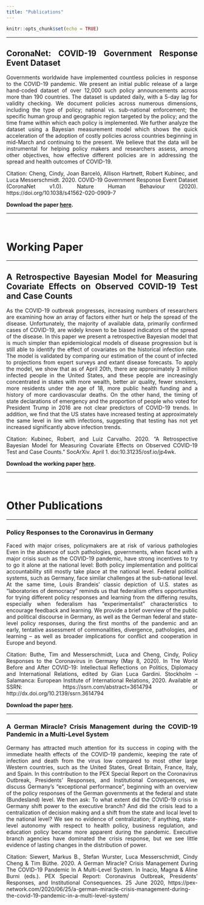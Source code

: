 ```yaml
---
title: "Publications"
---
```


```r
knitr::opts_chunk$set(echo = TRUE)
```

<style>
body {
text-align: justify}
</style>

***

## CoronaNet: COVID-19 Government Response Event Dataset {-}

Governments worldwide have implemented countless policies in response to the COVID-19 pandemic. We present an initial public release of a large hand-coded dataset of over 12,000 such policy announcements across more than 190 countries. The dataset is updated daily, with a 5-day lag for validity checking. We document policies across numerous dimensions, including the type of policy; national vs. sub-national enforcement; the specific human group and geographic region targeted by the policy; and the time frame within which each policy is implemented. We further analyze the dataset using a Bayesian measurement model which shows the quick acceleration of the adoption of costly policies across countries beginning in mid-March and continuing to the present. We believe that the data will be instrumental for helping policy makers and researchers assess, among other objectives, how effective different policies are in addressing the spread and health outcomes of COVID-19.

Citation: 
Cheng, Cindy, Joan Barceló, Allison Hartnett, Robert Kubinec, and Luca Messerschmidt. 2020. COVID-19 Government Response Event Dataset (CoronaNet v1.0). Nature Human Behaviour (2020). https://doi.org/10.1038/s41562-020-0909-7 

**Download the paper [here](https://www.nature.com/articles/s41562-020-0909-7).**

***

<br>


# Working Paper {-}

***

## A Retrospective Bayesian Model for Measuring Covariate Effects on Observed COVID-19 Test and Case Counts {-}

As the COVID-19 outbreak progresses, increasing numbers of researchers are examining how an array of factors either hurt or help the spread of the disease. Unfortunately, the majority of available data, primarily confirmed cases of COVID-19, are widely known to be biased indicators of the spread of the disease.  In this paper we present a retrospective Bayesian model that is much simpler than epidemiological models of disease progression but is still able to identify the effect of covariates on the historical infection rate. The model is validated by comparing our estimation of the count of infected to projections from expert surveys and extant disease forecasts. To apply the model, we show that as of April 20th, there are approximately 3 million infected people in the United States, and these people are increasingly concentrated in states with more wealth, better air quality, fewer smokers, more residents under the age of 18, more public health funding and a history of more cardiovascular deaths. On the other hand, the timing of state declarations of emergency and the proportion of people who voted for President Trump in 2016 are not clear predictors of COVID-19 trends. In addition, we find that the US states have increased testing at approximately the same level in line with infections, suggesting that testing has not yet increased significantly above infection trends.


Citation: 
Kubinec, Robert, and Luiz Carvalho. 2020. “A Retrospective Bayesian Model for Measuring Covariate Effects on Observed COVID-19 Test and Case Counts.” SocArXiv. April 1. doi:10.31235/osf.io/jp4wk.


**Download the working paper [here](https://osf.io/preprints/socarxiv/jp4wk/).**

***

<br>


# Other Publications {-}

***
### Policy Responses to the Coronavirus in Germany {-}

Faced with major crises, policymakers are at risk of various pathologies Even in the absence of such pathologies, governments, when faced with a major crisis such as the COVID-19 pandemic, have strong incentives to try to go it alone at the national level: Both policy implementation and political accountability still mostly take place at the national level. Federal political systems, such as Germany, face similar challenges at the sub-national level. At the same time, Louis Brandeis' classic depiction of U.S. states as "laboratories of democracy" reminds us that federalism offers opportunities for trying different policy responses and learning from the differing results, especially when federalism has "experimentalist" characteristics to encourage feedback and learning. We provide a brief overview of the public and political discourse in Germany, as well as the German federal and state-level policy responses, during the first months of the pandemic and an early, tentative assessment of commonalities, divergence, pathologies, and learning – as well as broader implications for conflict and cooperation in Europe and beyond. 


Citation: 
Buthe, Tim and Messerschmidt, Luca and Cheng, Cindy, Policy Responses to the Coronavirus in Germany (May 8, 2020). In The World Before and After COVID-19: Intellectual Reflections on Politics, Diplomacy and International Relations, edited by Gian Luca Gardini. Stockholm – Salamanca: European Institute of International Relations, 2020. Available at SSRN: https://ssrn.com/abstract=3614794 or http://dx.doi.org/10.2139/ssrn.3614794 


**Download the paper [here](https://ssrn.com/abstract=3614794).**

***

### A German Miracle? Crisis Management during the COVID-19 Pandemic in a Multi-Level System {-}

Germany has attracted much attention for its success in coping with the immediate health effects of the  COVID-19 pandemic, keeping the rate of infection and death from the virus low compared to most other large Western countries, such as the United States, Great Britain, France, Italy, and Spain. In this contribution to the PEX Special Report on the Coronavirus Outbreak, Presidents’ Responses, and Institutional Consequences, we discuss Germany’s “exceptional performance”, beginning with an overview of the policy responses of the German governments at the federal and state (Bundesland) level. We then ask: To what extent did the COVID-19 crisis in Germany shift power to the executive branch? And did the crisis lead to a centralization of decision making and a shift from the state and local level to the national level? We see no evidence of centralization; if anything, state-level autonomy with respect to health policy, business regulation, and education policy became more apparent during the pandemic. Executive branch agencies have dominated the crisis response, but we see little evidence of lasting changes in the distribution of power.


Citation: 
Siewert, Markus B., Stefan Wurster, Luca Messerschmidt, Cindy Cheng & Tim Büthe. 2020. A German Miracle? Crisis Management During The COVID-19 Pandemic In A Multi-Level System. In Inacio, Magna & Aline Burni (eds.). PEX Special Report: Coronavirus Outbreak, Presidents’ Responses, and Institutional Consequences. 25 June 2020, https://pex-network.com/2020/06/25/a-german-miracle-crisis-management-during-the-covid-19-pandemic-in-a-multi-level-system/


